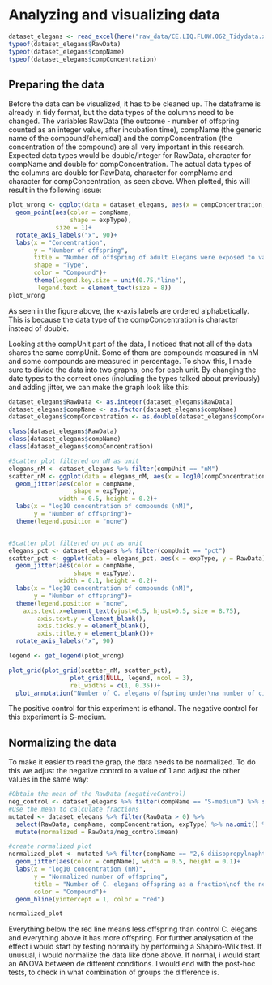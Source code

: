# Analyzing and visualizing data

``` r
dataset_elegans <- read_excel(here("raw_data/CE.LIQ.FLOW.062_Tidydata.xlsx"))
typeof(dataset_elegans$RawData)
typeof(dataset_elegans$compName)
typeof(dataset_elegans$compConcentration)
```

## Preparing the data

Before the data can be visualized, it has to be cleaned up. The dataframe is already in tidy format, but the data types of the columns need to be changed. The variables RawData (the outcome - number of offspring counted as an integer value, after incubation time), compName (the generic name of the compound/chemical) and the compConcentration (the concentration of the compound) are all very important in this research. Expected data types would be double/integer for RawData, character for compName and double for compConcentration. The actual data types of the columns are double for RawData, character for compName and character for compConcentration, as seen above. When plotted, this will result in the following issue: 

```r

plot_wrong <- ggplot(data = dataset_elegans, aes(x = compConcentration, y = RawData))+
  geom_point(aes(color = compName,
                 shape = expType),
             size = 1)+
  rotate_axis_labels("x", 90)+
  labs(x = "Concentration",
       y = "Number of offspring",
       title = "Number of offspring of adult Elegans were exposed to varying concentrations of different compounds, alphabetical",
       shape = "Type",
       color = "Compound")+
       theme(legend.key.size = unit(0.75,"line"),
        legend.text = element_text(size = 8))
plot_wrong
```

As seen in the figure above, the x-axis labels are ordered alphabetically. This is because the data type of the compConcentration is character instead of double. 

Looking at the compUnit part of the data, I noticed that not all of the data shares the same compUnit. Some of them are compounds measured in nM and some compounds are measured in percentage. To show this, I made sure to divide the data into two graphs, one for each unit. By changing the date types to the correct ones (including the types talked about previously) and adding jitter, we can make the graph look like this:

```r
dataset_elegans$RawData <- as.integer(dataset_elegans$RawData)
dataset_elegans$compName <- as.factor(dataset_elegans$compName)
dataset_elegans$compConcentration <- as.double(dataset_elegans$compConcentration)

class(dataset_elegans$RawData)
class(dataset_elegans$compName)
class(dataset_elegans$compConcentration)
```

```r
#Scatter plot filtered on nM as unit
elegans_nM <- dataset_elegans %>% filter(compUnit == "nM")
scatter_nM <- ggplot(data = elegans_nM, aes(x = log10(compConcentration), y = RawData))+
  geom_jitter(aes(color = compName, 
                  shape = expType),
              width = 0.5, height = 0.2)+
  labs(x = "log10 concentration of compounds (nM)",
       y = "Number of offspring")+
  theme(legend.position = "none")


#Scatter plot filtered on pct as unit
elegans_pct <- dataset_elegans %>% filter(compUnit == "pct")
scatter_pct <- ggplot(data = elegans_pct, aes(x = expType, y = RawData))+
  geom_jitter(aes(color = compName, 
                  shape = expType),
              width = 0.1, height = 0.2)+
  labs(x = "log10 concentration of compounds (nM)",
       y = "Number of offspring")+
  theme(legend.position = "none",
    axis.text.x=element_text(vjust=0.5, hjust=0.5, size = 8.75),
        axis.text.y = element_blank(), 
        axis.ticks.y = element_blank(), 
        axis.title.y = element_blank())+
  rotate_axis_labels("x", 90)

legend <- get_legend(plot_wrong)

plot_grid(plot_grid(scatter_nM, scatter_pct),
                 plot_grid(NULL, legend, ncol = 3),
                 rel_widths = c(1, 0.35))+
  plot_annotation("Number of C. elegans offspring under\na number of circumstances")
```

The positive control for this experiment is ethanol. The negative control for this experiment is S-medium.

## Normalizing the data

To make it easier to read the grap, the data needs to be normalized. To do this we adjust the negative control to a value of 1 and adjust the other values in the same way:

```r
#Obtain the mean of the RawData (negativeControl)
neg_control <- dataset_elegans %>% filter(compName == "S-medium") %>% summarize(mean = mean(RawData, na.rm = TRUE))
#Use the mean to calculate fractions
mutated <- dataset_elegans %>% filter(RawData > 0) %>% 
  select(RawData, compName, compConcentration, expType) %>% na.omit() %>% 
  mutate(normalized = RawData/neg_control$mean)
```

```r
#create normalized plot
normalized_plot <- mutated %>% filter(compName == "2,6-diisopropylnaphthalene" | compName == "decane" | compName == "naphthalene") %>% ggplot(aes(x = log10(compConcentration), y = normalized))+
  geom_jitter(aes(color = compName), width = 0.5, height = 0.1)+
  labs(x = "log10 concentration (nM)",
       y = "Normalized number of offspring",
       title = "Number of C. elegans offspring as a fraction\nof the negative control group",
       color = "Compound")+
  geom_hline(yintercept = 1, color = "red")

normalized_plot
```
Everything below the red line means less offspring than control C. elegans and everything above it has more offspring. For further analysation of the effect i would start by testing normality by performing a Shapiro-Wilk test. If unusual, i would normalize the data like done above. If normal, i would start an ANOVA between de different conditions. I would end with the post-hoc tests, to check in what combination of groups the difference is.
